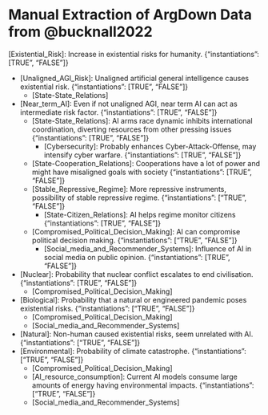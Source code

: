 # Manual Extraction of ArgDown Data from @bucknall2022 {#sec-bucknall2022}

[Existential_Risk]: Increase in existential risks for humanity. {"instantiations": [TRUE", "FALSE"]}

- [Unaligned_AGI_Risk]: Unaligned artificial general intelligence causes existential risk. {"instantiations": [TRUE", “FALSE”]}
  - [State-State_Relations]
- [Near_term_AI]: Even if not unaligned AGI, near term AI can act as intermediate risk factor. {"instantiations": [TRUE", "FALSE"]}
  - [State-State_Relations]: AI arms race dynamic inhibits international coordination, diverting resources from other pressing issues {"instantiations": [TRUE", “FALSE”]}
    - [Cybersecurity]: Probably enhances Cyber-Attack-Offense, may intensify cyber warfare. {"instantiations": [TRUE", “FALSE”]}
  - [State-Cooperation_Relations]: Cooperations have a lot of power and might have misaligned goals with society {"instantiations": [TRUE", “FALSE"]}
  - [Stable_Repressive_Regime]: More repressive instruments, possibility of stable repressive regime. {"instantiations": [“TRUE", "FALSE"]}
    - [State-Citizen_Relations]: AI helps regime monitor citizens {"instantiations": [TRUE", "FALSE"]}
  - [Compromised_Political_Decision_Making]: AI can compromise political decision making. {"instantiations": [“TRUE", "FALSE"]}
    - [Social_media_and_Recommender_Systems]: Influence of AI in social media on public opinion. {"instantiations": [TRUE", "FALSE"]}
- [Nuclear]: Probability that nuclear conflict escalates to end civilisation. {"instantiations": [TRUE", "FALSE"]}
  - [Compromised_Political_Decision_Making]
- [Biological]: Probability that a natural or engineered pandemic poses existential risks. {"instantiations": ["TRUE", “FALSE"]}
  - [Compromised_Political_Decision_Making]
  - [Social_media_and_Recommender_Systems]
- [Natural]: Non-human caused existential risks, seem unrelated with AI. {"instantiations": ["TRUE", “FALSE"]}
- [Environmental]: Probability of climate catastrophe. {"instantiations": ["TRUE", “FALSE"]}
  - [Compromised_Political_Decision_Making]
  - [AI_resource_consumption]: Current AI models consume large amounts of energy having environmental impacts. {"instantiations": ["TRUE", “FALSE"]}
  - [Social_media_and_Recommender_Systems]

  <!-- [ ] Write proper acknowledgement for Ella and Hanni-->